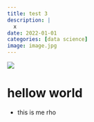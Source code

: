 ```yaml
---
title: test 3
description: |
  x
date: 2022-01-01
categories: [data science]
image: image.jpg
---
```


![](image.jpg)

# hellow world 

* this is me
rho
